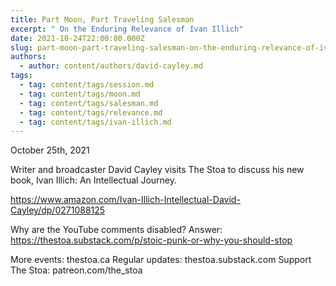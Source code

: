 ```yaml
---
title: Part Moon, Part Traveling Salesman
excerpt: " On the Enduring Relevance of Ivan Illich"
date: 2021-10-24T22:00:00.000Z
slug: part-moon-part-traveling-salesman-on-the-enduring-relevance-of-ivan-illich
authors:
  - author: content/authors/david-cayley.md
tags:
  - tag: content/tags/session.md
  - tag: content/tags/moon.md
  - tag: content/tags/salesman.md
  - tag: content/tags/relevance.md
  - tag: content/tags/ivan-illich.md
---
```


October 25th, 2021

Writer and broadcaster David Cayley visits The Stoa to discuss his new book, Ivan Illich: An Intellectual Journey.

https://www.amazon.com/Ivan-Illich-Intellectual-David-Cayley/dp/0271088125

Why are the YouTube comments disabled? Answer: https://thestoa.substack.com/p/stoic-punk-or-why-you-should-stop

More events: thestoa.ca
Regular updates: thestoa.substack.com
Support The Stoa: patreon.com/the_stoa
